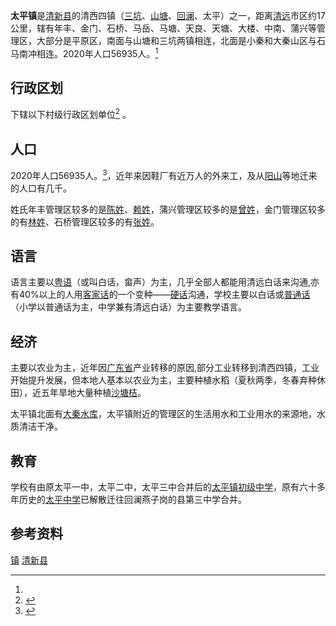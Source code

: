{{中国乡级行政区|44/18/27/104/000}}
'''太平镇'''是[[清新县|清新县]]的清西四镇（[[三坑镇|三坑]]、[[山塘镇|山塘]]、[[回澜镇|回澜]]、太平）之一，距离[[清远|清远]]市区约17公里，辖有年丰、金门、石桥、马岳、马塘、天良、天塘、大楼、中南、蒲兴等管理区，大部分是平原区，南面与山塘和三坑两镇相连，北面是小秦和大秦山区与石马南冲相连。2020年人口56935人。<ref name="tj2020" />

== 行政区划 ==
{{PAGENAMEBASE}}下辖以下村级行政区划单位<ref>{{PRC admin/ref sgc|44/18/03/104/000}}</ref>
{{PRC admin/children|44/18/27/104/000}}。

==人口==
2020年人口56935人。<ref name="tj2020">{{cite web |author1=清新区统计局 |title=清新区第七次全国人口普查公报 |url=https://www.163.com/dy/article/GD93QIKL05149R1M.html |accessdate=2022-05-31 |archive-date=2022-05-31 |archive-url=https://web.archive.org/web/20220531013418/https://www.163.com/dy/article/GD93QIKL05149R1M.html }}</ref>，近年来因鞋厂有近万人的外来工，及从[[阳山|阳山]]等地迁来的人口有几千。

姓氏年丰管理区较多的是[[陈姓|陈姓]]、[[赖姓|赖姓]]，蒲兴管理区较多的是[[曾姓|曾姓]]，金门管理区较多的有[[林姓|林姓]]、石桥管理区较多的有[[张姓|张姓]]。

==语言==
语言主要以[[粤语|粤语]]（或叫白话，畲声）为主，几乎全部人都能用清远白话来沟通,亦有40%以上的人用[[客家话|客家话]]的一个变种——[[硬话|硬话]]沟通，学校主要以白话或[[普通话|普通话]]（小学以普通话为主，中学兼有清远白话）为主要教学语言。

==经济==
主要以农业为主，近年因[[广东省|广东省]]产业转移的原因,部分工业转移到清西四镇，工业开始提升发展，但本地人基本以农业为主，主要种植水稻（夏秋两季，冬春弃种休田），近五年旱地大量种植[[沙塘桔|沙塘桔]]。

太平镇北面有[[大秦水库|大秦水库]]，太平镇附近的管理区的生活用水和工业用水的来源地，水质清洁干净。

==教育==
学校有由原太平一中，太平二中，太平三中合并后的[[太平镇初级中学|太平镇初级中学]]，原有六十多年历史的[[太平中学|太平中学]]已解散迁往回澜燕子岗的县第三中学合并。

== 参考资料 ==
{{reflist}}
{{PRC admin/navcat|44/18/03/104/000}}
{{广东行政区划小作品}}

[[Category:清新区行政区划|镇]]
[[Category:清远建制镇|清新县]]